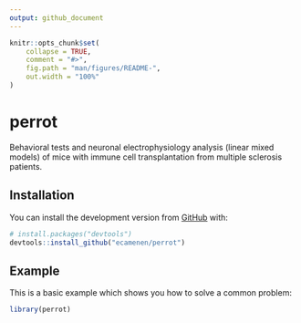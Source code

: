 ```yaml
---
output: github_document
---
```


<!-- README.md is generated from README.Rmd. Please edit that file -->

```r
knitr::opts_chunk$set(
    collapse = TRUE,
    comment = "#>",
    fig.path = "man/figures/README-",
    out.width = "100%"
)
```

# perrot

<!-- badges: start -->
<!-- badges: end -->

Behavioral tests and neuronal electrophysiology analysis (linear mixed models) of mice with immune cell transplantation from multiple sclerosis patients.

## Installation

You can install the development version from [GitHub](https://github.com/) with:

``` r
# install.packages("devtools")
devtools::install_github("ecamenen/perrot")
```

## Example

This is a basic example which shows you how to solve a common problem:

```r
library(perrot)
```
